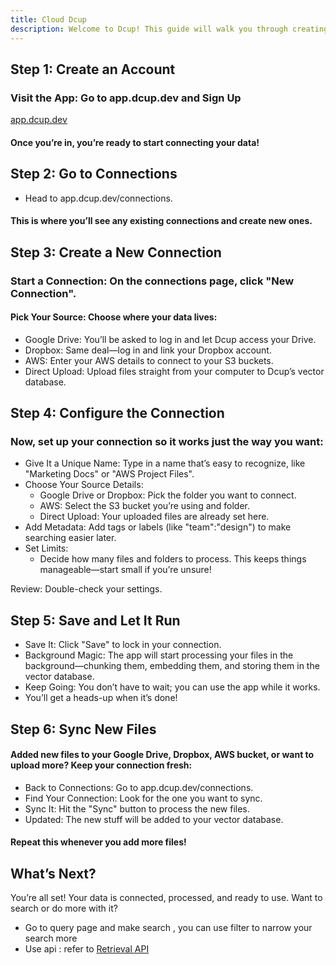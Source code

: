 ```yaml
---
title: Cloud Dcup
description: Welcome to Dcup! This guide will walk you through creating an account, setting up a connection to your data (like Google Drive, Dropbox, AWS, or direct uploads), and configuring it to work with your files. Let’s get started!
---
```


## Step 1: Create an Account
### Visit the App: Go to app.dcup.dev and Sign Up
[app.dcup.dev](https://app.dcup.dev)
#### Once you’re in, you’re ready to start connecting your data!

## Step 2: Go to Connections
-  Head to app.dcup.dev/connections.
#### This is where you’ll see any existing connections and create new ones.


## Step 3: Create a New Connection
### Start a Connection: On the connections page, click "New Connection".
#### Pick Your Source: Choose where your data lives:
- Google Drive: You’ll be asked to log in and let Dcup access your Drive.
- Dropbox: Same deal—log in and link your Dropbox account.
- AWS: Enter your AWS details to connect to your S3 buckets.
- Direct Upload: Upload files straight from your computer to Dcup’s vector database.


## Step 4: Configure the Connection
### Now, set up your connection so it works just the way you want:
- Give It a Unique Name: Type in a name that’s easy to recognize, like "Marketing Docs" or "AWS Project Files".
- Choose Your Source Details:
  - Google Drive or Dropbox: Pick the folder you want to connect.
  - AWS: Select the S3 bucket you’re using and folder.
  - Direct Upload: Your uploaded files are already set here.
- Add Metadata: Add tags or labels (like "team":"design") to make searching easier later.
- Set Limits:
  - Decide how many files and folders to process. This keeps things manageable—start small if you’re unsure!

Review: Double-check your settings.

## Step 5: Save and Let It Run
- Save It: Click "Save" to lock in your connection.
- Background Magic: The app will start processing your files in the background—chunking them, embedding them, and storing them in the vector database.
- Keep Going: You don’t have to wait; you can use the app while it works.
- You’ll get a heads-up when it’s done!

## Step 6: Sync New Files
#### Added new files to your Google Drive, Dropbox, AWS bucket, or want to upload more? Keep your connection fresh:
- Back to Connections: Go to app.dcup.dev/connections.
- Find Your Connection: Look for the one you want to sync.
- Sync It: Hit the "Sync" button to process the new files.
- Updated: The new stuff will be added to your vector database.

#### Repeat this whenever you add more files!

## What’s Next?
You’re all set! Your data is connected, processed, and ready to use. Want to search or do more with it? 
- Go to query page and make search , you can use filter to narrow your search more
- Use api : refer to [Retrieval API](https://dcup.dev/docs/API-Reference/retrievals/create-retrieval)
